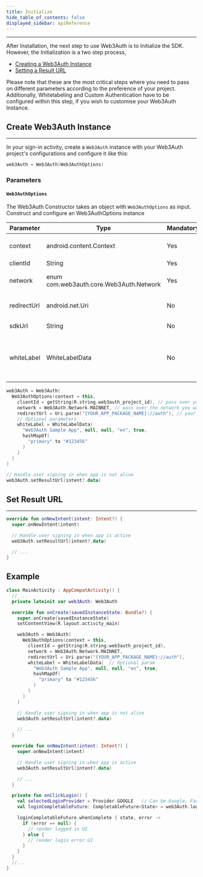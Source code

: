 ```yaml
---
title: Initialize
hide_table_of_contents: false
displayed_sidebar: apiReference
---
```


---

After Installation, the next step to use Web3Auth is to Initialize the SDK. However, the Initialization is a two step process,

- [Creating a Web3Auth Instance](#create-web3auth-instance)
- [Setting a Result URL](#set-result-url)

Please note that these are the most critical steps where you need to pass on different parameters according to the preference of your project.
Additionally, Whitelabeling and Custom Authentication have to be configured within this step, if you wish to customise your Web3Auth Instance.


## Create Web3Auth Instance

---

In your sign-in activity, create a `Web3Auth` instance with your Web3Auth project's configurations and configure it like this:

```kotlin
web3Auth = Web3Auth(Web3AuthOptions)
```

### Parameters

#### `Web3AuthOptions`

The Web3Auth Constructor takes an object with `Web3AuthOptions` as input. Construct and configure an Web3AuthOptions instance

| Parameter   | Type                                    | Mandatory | Description                                                                                                                         |
| ----------- | --------------------------------------- | --------- | ----------------------------------------------------------------------------------------------------------------------------------- |
| context     | android.content.Context                 | Yes       | Android context to launch Web-based authentication, usually is the current activity                                                 |
| clientId    | String                                  | Yes       | Your Web3Auth project ID                                                                                                            |
| network     | enum com.web3auth.core.Web3Auth.Network | Yes       | Network to run Web3Auth, either MAINNET or TESTNET or CYAN                                                                          |
| redirectUrl | android.net.Uri                         | No        | URL that Web3Auth will redirect API responses, default is `null`                                                                    |
| sdkUrl      | String                                  | No        | default is `"https://sdk.openlogin.com"`                                                                                            |
| whiteLabel  | WhiteLabelData                          | No        | A configuration optional object to customize UI, branding, and translations for your brand. Refer WhiteLabel section for more info. |

```kotlin
web3Auth = Web3Auth(
  Web3AuthOptions(context = this,
    clientId = getString(R.string.web3auth_project_id), // pass over your Web3Auth Client ID from Developer Dashboard
    network = Web3Auth.Network.MAINNET, // pass over the network you want to use (MAINNET or TESTNET or CYAN)
    redirectUrl = Uri.parse("{YOUR_APP_PACKAGE_NAME}://auth"), // your app's redirect URL
    // Optional parameters
    whiteLabel = WhiteLabelData(
      "Web3Auth Sample App", null, null, "en", true,
      hashMapOf(
        "primary" to "#123456"
      )
    )
  )
)

// Handle user signing in when app is not alive
web3Auth.setResultUrl(intent?.data)
```

## Set Result URL

---

```kotlin
override fun onNewIntent(intent: Intent?) {
  super.onNewIntent(intent)

  // Handle user signing in when app is active
  web3Auth.setResultUrl(intent?.data)

  // ...
}
```

## Example

```kotlin
class MainActivity : AppCompatActivity() {
  // ...
  private lateinit var web3Auth: Web3Auth

  override fun onCreate(savedInstanceState: Bundle?) {
    super.onCreate(savedInstanceState)
    setContentView(R.layout.activity_main)

    web3Auth = Web3Auth(
      Web3AuthOptions(context = this,
        clientId = getString(R.string.web3auth_project_id),
        network = Web3Auth.Network.MAINNET,
        redirectUrl = Uri.parse("{YOUR_APP_PACKAGE_NAME}://auth"),
        whiteLabel = WhiteLabelData(  // Optional param
          "Web3Auth Sample App", null, null, "en", true,
          hashMapOf(
            "primary" to "#123456"
          )
        )
      )
    )

    // Handle user signing in when app is not alive
    web3Auth.setResultUrl(intent?.data)

    // ...
  }

  override fun onNewIntent(intent: Intent?) {
    super.onNewIntent(intent)

    // Handle user signing in when app is active
    web3Auth.setResultUrl(intent?.data)

    // ...
  }

  private fun onClickLogin() {
    val selectedLoginProvider = Provider.GOOGLE   // Can be Google, Facebook, Twitch etc
    val loginCompletableFuture: CompletableFuture<State> = web3Auth.login(LoginParams(selectedLoginProvider))

    loginCompletableFuture.whenComplete { state, error ->
      if (error == null) {
        // render logged in UI
      } else {
        // render login error UI
      }
    }
  }
  //...
}
```

